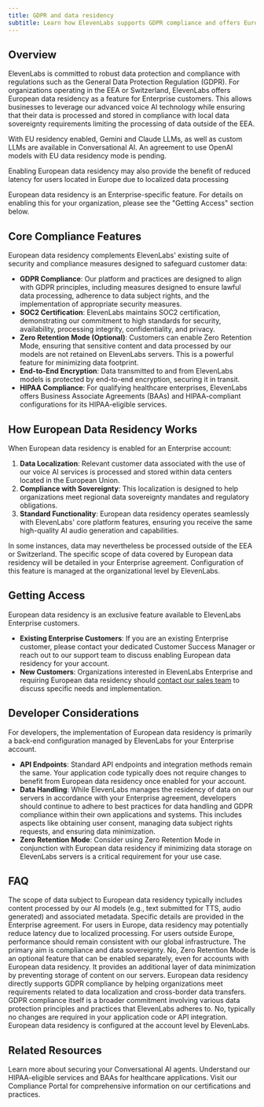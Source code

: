 ```yaml
---
title: GDPR and data residency
subtitle: Learn how ElevenLabs supports GDPR compliance and offers European data residency for enhanced data sovereignty.
---
```


## Overview

ElevenLabs is committed to robust data protection and compliance with regulations such as the General Data Protection Regulation (GDPR). For organizations operating in the EEA or Switzerland, ElevenLabs offers European data residency as a feature for Enterprise customers. This allows businesses to leverage our advanced voice AI technology while ensuring that their data is processed and stored in compliance with local data sovereignty requirements limiting the processing of data outside of the EEA.

<Note>
  With EU residency enabled, Gemini and Claude LLMs, as well as custom LLMs are available in
  Conversational AI. An agreement to use OpenAI models with EU data residency mode is pending.
</Note>

Enabling European data residency may also provide the benefit of reduced latency for users located in Europe due to localized data processing

<Note>
  European data residency is an Enterprise-specific feature. For details on enabling this for your
  organization, please see the "Getting Access" section below.
</Note>

## Core Compliance Features

European data residency complements ElevenLabs' existing suite of security and compliance measures designed to safeguard customer data:

- **GDPR Compliance**: Our platform and practices are designed to align with GDPR principles, including measures designed to ensure lawful data processing, adherence to data subject rights, and the implementation of appropriate security measures.
- **SOC2 Certification**: ElevenLabs maintains SOC2 certification, demonstrating our commitment to high standards for security, availability, processing integrity, confidentiality, and privacy.
- **Zero Retention Mode (Optional)**: Customers can enable Zero Retention Mode, ensuring that sensitive content and data processed by our models are not retained on ElevenLabs servers. This is a powerful feature for minimizing data footprint.
- **End-to-End Encryption**: Data transmitted to and from ElevenLabs models is protected by end-to-end encryption, securing it in transit.
- **HIPAA Compliance**: For qualifying healthcare enterprises, ElevenLabs offers Business Associate Agreements (BAAs) and HIPAA-compliant configurations for its HIPAA-eligible services.

## How European Data Residency Works

When European data residency is enabled for an Enterprise account:

1.  **Data Localization**: Relevant customer data associated with the use of our voice AI services is processed and stored within data centers located in the European Union.
2.  **Compliance with Sovereignty**: This localization is designed to help organizations meet regional data sovereignty mandates and regulatory obligations.
3.  **Standard Functionality**: European data residency operates seamlessly with ElevenLabs' core platform features, ensuring you receive the same high-quality AI audio generation and capabilities.

<Info>
  In some instances, data may nevertheless be processed outside of the EEA or Switzerland. The
  specific scope of data covered by European data residency will be detailed in your Enterprise
  agreement. Configuration of this feature is managed at the organizational level by ElevenLabs.
</Info>

## Getting Access

European data residency is an exclusive feature available to ElevenLabs Enterprise customers.

- **Existing Enterprise Customers**: If you are an existing Enterprise customer, please contact your dedicated Customer Success Manager or reach out to our support team to discuss enabling European data residency for your account.
- **New Customers**: Organizations interested in ElevenLabs Enterprise and requiring European data residency should [contact our sales team](https://elevenlabs.io/contact-sales) to discuss specific needs and implementation.

## Developer Considerations

For developers, the implementation of European data residency is primarily a back-end configuration managed by ElevenLabs for your Enterprise account.

- **API Endpoints**: Standard API endpoints and integration methods remain the same. Your application code typically does not require changes to benefit from European data residency once enabled for your account.
- **Data Handling**: While ElevenLabs manages the residency of data on our servers in accordance with your Enterprise agreement, developers should continue to adhere to best practices for data handling and GDPR compliance within their own applications and systems. This includes aspects like obtaining user consent, managing data subject rights requests, and ensuring data minimization.
- **Zero Retention Mode**: Consider using Zero Retention Mode in conjunction with European data residency if minimizing data storage on ElevenLabs servers is a critical requirement for your use case.

## FAQ

<AccordionGroup>
  <Accordion title="What specific data is covered by European data residency?">
    The scope of data subject to European data residency typically includes content processed by our
    AI models (e.g., text submitted for TTS, audio generated) and associated metadata. Specific
    details are provided in the Enterprise agreement.
  </Accordion>
  <Accordion title="Does European data residency impact API performance?">
    For users in Europe, data residency may potentially reduce latency due to localized processing.
    For users outside Europe, performance should remain consistent with our global infrastructure.
    The primary aim is compliance and data sovereignty.
  </Accordion>
  <Accordion title="Is Zero Retention Mode automatically enabled with European data residency?">
    No, Zero Retention Mode is an optional feature that can be enabled separately, even for accounts
    with European data residency. It provides an additional layer of data minimization by preventing
    storage of content on our servers.
  </Accordion>
  <Accordion title="How does this relate to GDPR compliance?">
    European data residency directly supports GDPR compliance by helping organizations meet
    requirements related to data localization and cross-border data transfers. GDPR compliance
    itself is a broader commitment involving various data protection principles and practices that
    ElevenLabs adheres to.
  </Accordion>
  <Accordion title="Do I need to change my API calls or SDK usage?">
    No, typically no changes are required in your application code or API integration. European data
    residency is configured at the account level by ElevenLabs.
  </Accordion>
</AccordionGroup>

## Related Resources

<CardGroup cols={2}>
  <Card
    title="Conversational AI Security"
    href="/docs/conversational-ai/customization/authentication"
  >
    Learn more about securing your Conversational AI agents.
  </Card>
  <Card title="HIPAA Compliance" href="/conversational-ai/legal/hipaa">
    Understand our HIPAA-eligible services and BAAs for healthcare applications.
  </Card>
  <Card title="ElevenLabs Compliance Portal" href="https://compliance.elevenlabs.io/">
    Visit our Compliance Portal for comprehensive information on our certifications and practices.
  </Card>
</CardGroup>
